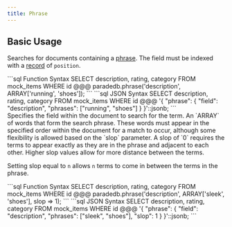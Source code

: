 ```yaml
---
title: Phrase
---
```


## Basic Usage

Searches for documents containing a [phrase](/documentation/concepts/phrase).
The field must be indexed with a [record](/documentation/indexing/record) of `position`.

<CodeGroup>
```sql Function Syntax
SELECT description, rating, category
FROM mock_items
WHERE id @@@ paradedb.phrase('description', ARRAY['running', 'shoes']);
```
```sql JSON Syntax
SELECT description, rating, category
FROM mock_items
WHERE id @@@
'{
    "phrase": {
        "field": "description",
        "phrases": ["running", "shoes"]
    }
}'::jsonb;
```
</CodeGroup>

<div className="mt-8" />

<ParamField body="field" required>
  Specifies the field within the document to search for the term.
</ParamField>
<ParamField body="phrases" required>
  An `ARRAY` of words that form the search phrase. These words must appear in
  the specified order within the document for a match to occur, although some
  flexibility is allowed based on the `slop` parameter.
</ParamField>
<ParamField body="slop" default={0}>
  A slop of `0` requires the terms to appear exactly as they are in the phrase
  and adjacent to each other. Higher slop values allow for more distance between
  the terms.
</ParamField>

Setting slop equal to `n` allows `n` terms to come in between the terms in the phrase.

<CodeGroup>
```sql Function Syntax
SELECT description, rating, category
FROM mock_items
WHERE id @@@ paradedb.phrase('description', ARRAY['sleek', 'shoes'], slop => 1);
```
```sql JSON Syntax
SELECT description, rating, category
FROM mock_items
WHERE id @@@
'{
    "phrase": {
        "field": "description",
        "phrases": ["sleek", "shoes"],
        "slop": 1
    }
}'::jsonb;
```
</CodeGroup>
